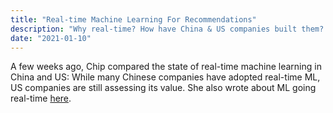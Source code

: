 ```yaml
---
title: "Real-time Machine Learning For Recommendations"
description: "Why real-time? How have China & US companies built them? How to design & build an MVP?"
date: "2021-01-10"
---
```

A few weeks ago, Chip compared the state of real-time machine learning in China and US: While many Chinese companies have adopted real-time ML, US companies are still assessing its value. She also wrote about ML going real-time [here](https://huyenchip.com/2020/12/27/real-time-machine-learning.html).

